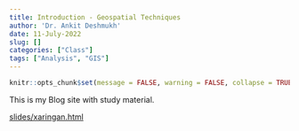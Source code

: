 ```yaml
---
title: Introduction - Geospatial Techniques
author: 'Dr. Ankit Deshmukh'
date: 11-July-2022
slug: []
categories: ["Class"]
tags: ["Analysis", "GIS"]
---
```



```r
knitr::opts_chunk$set(message = FALSE, warning = FALSE, collapse = TRUE)
```

This is my Blog site with study material.

[slides/xaringan.html](../../../20220710_Introduction/Presentation.html)
